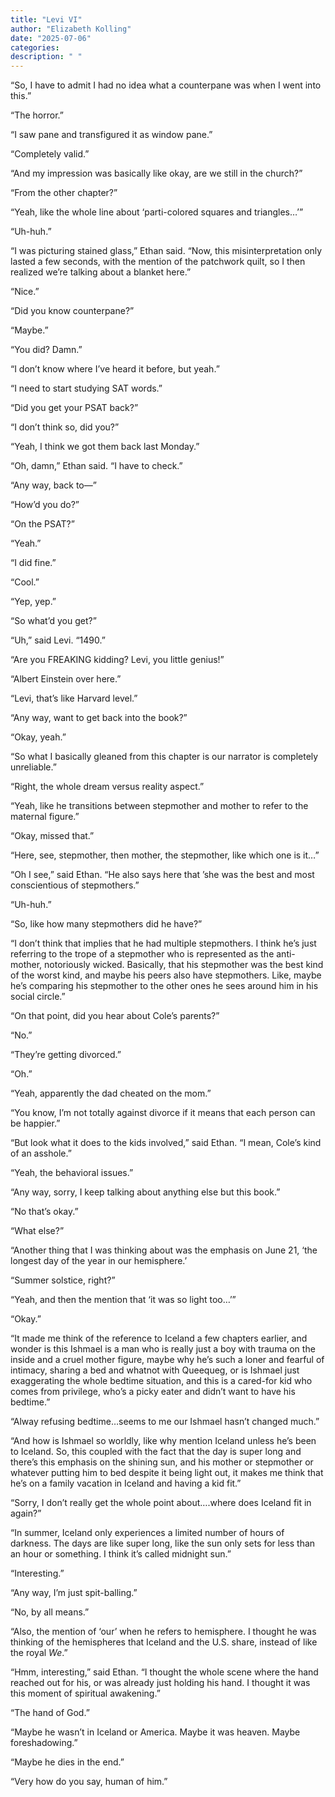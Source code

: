 ```yaml
---
title: "Levi VI"
author: "Elizabeth Kolling"
date: "2025-07-06"
categories: 
description: " "
---
```


“So, I have to admit I had no idea what a counterpane was when I went into this.”

“The horror.”

“I saw pane and transfigured it as window pane.” 

“Completely valid.”

“And my impression was basically like okay, are we still in the church?”

“From the other chapter?”

“Yeah, like the whole line about ‘parti-colored squares and triangles…’”

“Uh-huh.”

“I was picturing stained glass,” Ethan said. “Now, this misinterpretation only lasted a few seconds, with the mention of the patchwork quilt, so I then realized we’re talking about a blanket here.” 

“Nice.”

“Did you know counterpane?”

“Maybe.”

“You did? Damn.” 

“I don’t know where I’ve heard it before, but yeah.”

“I need to start studying SAT words.”

“Did you get your PSAT back?”

“I don’t think so, did you?”

“Yeah, I think we got them back last Monday.”

“Oh, damn,” Ethan said. “I have to check.”

“Any way, back to—”

“How’d you do?”

“On the PSAT?”

“Yeah.”

“I did fine.”

“Cool.”

"Yep, yep."

“So what’d you get?”

“Uh,” said Levi. “1490.”

“Are you FREAKING kidding? Levi, you little genius!”

“Albert Einstein over here.”

“Levi, that’s like Harvard level.” 

“Any way, want to get back into the book?” 

“Okay, yeah.”

“So what I basically gleaned from this chapter is our narrator is completely unreliable.”

“Right, the whole dream versus reality aspect.”

“Yeah, like he transitions between stepmother and mother to refer to the maternal figure.”

“Okay, missed that.”

“Here, see, stepmother, then mother, the stepmother, like which one is it…”

“Oh I see,” said Ethan. “He also says here that ‘she was the best and most conscientious of stepmothers.”

“Uh-huh.”

“So, like how many stepmothers did he have?”

“I don’t think that implies that he had multiple stepmothers. I think he’s just referring to the trope of a stepmother who is represented as the anti-mother, notoriously wicked. Basically, that his stepmother was the best kind of the worst kind, and maybe his peers also have stepmothers. Like, maybe he’s comparing his stepmother to the other ones he sees around him in his social circle.” 

“On that point, did you hear about Cole’s parents?”

“No.” 

“They’re getting divorced.” 

“Oh.”

“Yeah, apparently the dad cheated on the mom.”

“You know, I’m not totally against divorce if it means that each person can be happier.”

“But look what it does to the kids involved,” said Ethan. “I mean, Cole’s kind of an asshole.”

“Yeah, the behavioral issues.”

“Any way, sorry, I keep talking about anything else but this book.”

“No that’s okay.”

“What else?”

“Another thing that I was thinking about was the emphasis on June 21, ‘the longest day of the year in our hemisphere.’

“Summer solstice, right?”

“Yeah, and then the mention that ‘it was so light too…’”

“Okay.”

“It made me think of the reference to Iceland a few chapters earlier, and wonder is this Ishmael is a man who is really just a boy with trauma on the inside and a cruel mother figure, maybe why he’s such a loner and fearful of intimacy, sharing a bed and whatnot with Queequeg, or is Ishmael just exaggerating the whole bedtime situation, and this is a cared-for kid who comes from privilege, who’s a picky eater and didn’t want to have his bedtime.”

“Alway refusing bedtime…seems to me our Ishmael hasn’t changed much.”

“And how is Ishmael so worldly, like why mention Iceland unless he’s been to Iceland. So, this coupled with the fact that the day is super long and there’s this emphasis on the shining sun, and his mother or stepmother or whatever putting him to bed despite it being light out, it makes me think that he’s on a family vacation in Iceland and having a kid fit.”

“Sorry, I don’t really get the whole point about….where does Iceland fit in again?”

“In summer, Iceland only experiences a limited number of hours of darkness. The days are like super long, like the sun only sets for less than an hour or something. I think it’s called midnight sun.”

“Interesting.” 

“Any way, I’m just spit-balling.” 

“No, by all means.”

“Also, the mention of ‘our’ when he refers to hemisphere. I thought he was thinking of the hemispheres that Iceland and the U.S. share, instead of like the royal *We*.”  

“Hmm, interesting,” said Ethan. “I thought the whole scene where the hand reached out for his, or was already just holding his hand. I thought it was this moment of spiritual awakening.” 

“The hand of God.” 

“Maybe he wasn’t in Iceland or America. Maybe it was heaven. Maybe foreshadowing.”

“Maybe he dies in the end.”

“Very how do you say, human of him.” 